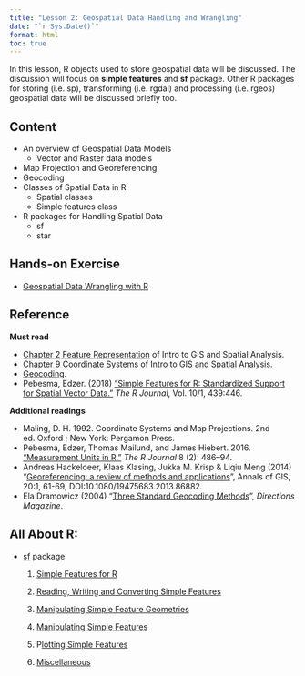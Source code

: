```yaml
---
title: "Lesson 2: Geospatial Data Handling and Wrangling"
date: "`r Sys.Date()`"
format: html
toc: true
---
```


In this lesson, R objects used to store geospatial data will be discussed. The discussion will focus on **simple features** and **sf** package. Other R packages for storing (i.e. sp), transforming (i.e. rgdal) and processing (i.e. rgeos) geospatial data will be discussed briefly too.

## Content

-   An overview of Geospatial Data Models
    -   Vector and Raster data models
-   Map Projection and Georeferencing
-   Geocoding
-   Classes of Spatial Data in R
    -   Spatial classes
    -   Simple features class
-   R packages for Handling Spatial Data
    -   sf
    -   star

## Hands-on Exercise

-   [Geospatial Data Wrangling with R](https://r4gdsa.netlify.app/chap01.html)

## Reference

**Must read**

-   [Chapter 2 Feature Representation](https://mgimond.github.io/Spatial/chp02_0.html) of Intro to GIS and Spatial Analysis.
-   [Chapter 9 Coordinate Systems](https://mgimond.github.io/Spatial/chp09_0.html) of Intro to GIS and Spatial Analysis.
-   [Geocoding](https://en.wikipedia.org/wiki/Geocoding).
-   Pebesma, Edzer. (2018) ["Simple Features for R: Standardized Support for Spatial Vector Data."](https://journal.r-project.org/archive/2018/RJ-2018-009/RJ-2018-009.pdf) *The R Journal*, Vol. 10/1, 439:446.

**Additional readings**

-   Maling, D. H. 1992. Coordinate Systems and Map Projections. 2nd ed. Oxford ; New York: Pergamon Press.
-   Pebesma, Edzer, Thomas Mailund, and James Hiebert. 2016. ["Measurement Units in R."](https://cran.r-project.org/web/packages/units/vignettes/measurement_units_in_R.html) *The R Journal* 8 (2): 486--94.
-   Andreas Hackeloeer, Klaas Klasing, Jukka M. Krisp & Liqiu Meng (2014) "[Georeferencing: a review of methods and applications](https://www.tandfonline.com/doi/pdf/10.1080/19475683.2013.868826?needAccess=true)", Annals of GIS, 20:1, 61-69, DOI:10.1080/19475683.2013.86882.
-   Ela Dramowicz (2004) "[Three Standard Geocoding Methods](https://web.archive.org/web/20070601210655/http:/www.directionsmag.com/article.php?article_id=670&trv=1)", *Directions Magazine*.

## All About R:

-   [sf](https://r-spatial.github.io/sf/) package

    1.  [Simple Features for R](https://r-spatial.github.io/sf/articles/sf1.html)

    2.  [Reading, Writing and Converting Simple Features](https://r-spatial.github.io/sf/articles/sf2.html)

    3.  [Manipulating Simple Feature Geometries](https://r-spatial.github.io/sf/articles/sf3.html)

    4.  [Manipulating Simple Features](https://r-spatial.github.io/sf/articles/sf4.html)

    5.  P[lotting Simple Features](https://r-spatial.github.io/sf/articles/sf5.html)

    6.  [Miscellaneous](https://r-spatial.github.io/sf/articles/sf6.html)
